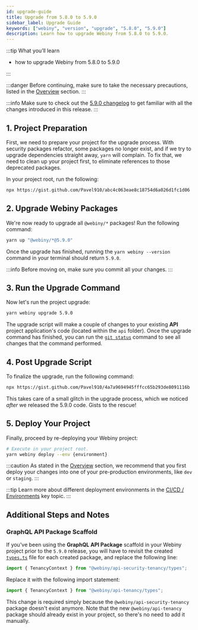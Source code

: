 ```yaml
---
id: upgrade-guide
title: Upgrade from 5.8.0 to 5.9.0
sidebar_label: Upgrade Guide
keywords: ["webiny", "version", "upgrade", "5.8.0", "5.9.0"]
description: Learn how to upgrade Webiny from 5.8.0 to 5.9.0.
---
```


:::tip What you’ll learn

- how to upgrade Webiny from 5.8.0 to 5.9.0

:::

:::danger
Before continuing, make sure to take the necessary precautions, listed in the [Overview](/docs/how-to-guides/upgrade-webiny/overview#-precaution-measures) section.
:::

:::info
Make sure to check out the [5.9.0 changelog](/docs/changelog/5.9.0) to get familiar with all the changes introduced in this release.
:::

## 1. Project Preparation

First, we need to prepare your project for the upgrade process. With security packages refactor, some packages no longer exist, and if we try to upgrade dependencies straight away, `yarn` will complain. To fix that, we need to clean up your project first, to eliminate references to those deprecated packages.

In your project root, run the following:

```bash
npx https://gist.github.com/Pavel910/abc4c063eae8c18754d6a026d1fc1d06
```

## 2. Upgrade Webiny Packages

We're now ready to upgrade all `@webiny/*` packages! Run the following command:

```bash
yarn up "@webiny/*@5.9.0"
```

Once the upgrade has finished, running the `yarn webiny --version` command in your terminal should return `5.9.0`.

:::info
Before moving on, make sure you commit all your changes.
:::

## 3. Run the Upgrade Command

Now let's run the project upgrade:

```bash
yarn webiny upgrade 5.9.0
```

The upgrade script will make a couple of changes to your existing **API** project application's code (located within the `api` folder). Once the upgrade command has finished, you can run the [`git status`](https://git-scm.com/docs/git-status) command to see all changes that the command performed.

## 4. Post Upgrade Script

To finalize the upgrade, run the following command:

```bash
npx https://gist.github.com/Pavel910/4a7a9694945fffcc65b293de8091116b
```

This takes care of a small glitch in the upgrade process, which we noticed _after_ we released the 5.9.0 code. Gists to the rescue!

## 5. Deploy Your Project

Finally, proceed by re-deploying your Webiny project:

```bash
# Execute in your project root.
yarn webiny deploy --env {environment}
```

:::caution
As stated in the [Overview](/docs/how-to-guides/upgrade-webiny/overview#pre-production-environments-first) section, we recommend that you first deploy your changes into one of your pre-production environments, like `dev` or `staging`.
:::

:::tip
Learn more about different deployment environments in the [CI/CD / Environments](/docs/key-topics/ci-cd/environments) key topic.
:::

## Additional Steps and Notes

### GraphQL API Package Scaffold

If you've been using the **GraphQL API Package** scaffold in your Webiny project prior to the `5.9.0` release, you will have to revisit the created [`types.ts`](https://github.com/webiny/webiny-js/blob/v5.8.0/packages/cli-plugin-scaffold-graphql-service/template/src/types.ts#L7) file for each created package, and replace the following line:

```ts
import { TenancyContext } from "@webiny/api-security-tenancy/types";
```

Replace it with the following import statement:

```ts
import { TenancyContext } from "@webiny/api-tenancy/types";
```

This change is required simply because the `@webiny/api-security-tenancy` package doesn't exist anymore. Note that the new `@webiny/api-tenancy` package should already exist in your project, so there's no need to add it manually.
